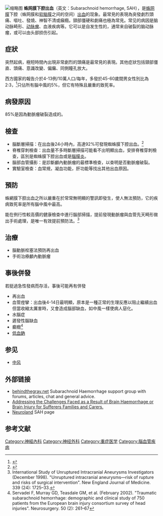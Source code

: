 {{Refimprove|time=20201123}}
{{expert|1=医学|time=2010-04-30T07:03:22+00:00}}
{{Medical}}
{{Infobox_Disease
| Name = 蛛网膜下腔出血<br>Subarachnoid hemorrhage
| Image = Subarachnoid haemorrhage.jpg
| Caption = 腦部的CT掃描顯示蛛網膜下腔出血，位於中央的白色區域
|DiseasesDB = 12602
| ICD10 = I60
| ICD9 = {{ICD9|430}}
| ICDO =
| OMIM =
| MedlinePlus = 000701
| eMedicineSubj = med
| eMedicineTopic = 2883
| eMedicine_mult = {{eMedicine2|neuro|357}} {{eMedicine2|emerg|559}}
| MeshID =
}}
[[File:Circulus_arteriosus_SAB_Lokalisationen_SVG.svg|缩略图]]
'''蛛网膜下腔出血'''（英文：Subarachnoid hemorrhage, SAH），是[[蛛网膜|蛛网膜]]下腔（蛛网膜和[[软脑膜|软脑膜]]之间的空间）[[出血|出血]]的现象。最常見的表現為突發劇烈頭痛、嘔吐、發燒、神智不清或癲癇。頸部僵硬和劇痛也極為常見。常见的病因是脑动脉畸形、[[动脉瘤|动脉瘤]]、血液疾病等。它可以是自发生性的，通常来自破裂的脑动脉瘤，或可以由头部损伤引起。

==症狀==
突然起病，極短時間內出現非常劇烈的頭痛是最常見的表現。其他症狀包括頸部僵直、頭痛、意識改變、偏癱、同側瞳孔放大。

西方國家的報告介於4-13例/10萬人口/每年，多發於45-60歲間男女性別比為2:3，<ref>{{Cite web |url=http://www.stroke.org.tw/guideline/guideline_4.asp |title=台灣腦學會 |access-date=2017-05-03 |archive-url=https://web.archive.org/web/20170501231819/http://www.stroke.org.tw/guideline/guideline_4.asp |archive-date=2017-05-01 |dead-url=yes }}</ref>只佔所有腦中風的5%，但它有特殊且嚴重的致死率。

==病發原因==
85%是因為動脈瘤破裂造成的。

==檢查==
*腦斷層掃描：在出血後24小時內，高達92%可發現蜘蛛膜下腔出血。<ref>{{Cite web |url=http://www.vghtc.gov.tw/GipOpenWeb/wSite/ct?xItem=46355&ctNode=46110&mp=3032 |title=榮總-醫藥查詢庫 |access-date=2017-05-03 |archive-url=https://web.archive.org/web/20160823144135/http://www.vghtc.gov.tw/GipOpenWeb/wSite/ct?xItem=46355&ctNode=46110&mp=3032 |archive-date=2016-08-23 |dead-url=yes }}</ref>
*脊椎穿刺檢查：出血量不多時斷層掃描可能看不出明顯出血，安排脊椎穿刺檢查，區別是蜘蛛膜下腔出血或是[[腦膜炎|腦膜炎]]。
*腦部血管攝影：是診斷顱內動脈瘤的最標準檢查，以查明是否動脈瘤破裂。
*實驗室檢查：血常規，凝血功能，肝功能等找出其他出血原因。

==預防==
蛛網膜下腔出血之所以嚴重在於常常無明顯的警訊即發生，使人無法預防，它的疾病致死率是所有腦中風中最高。

能在例行性較高價的健康檢查中進行腦部掃描，提前發現動脈瘤與血管先天畸形做出手術處理，是唯一有效提前預防法。<ref> International Study of Unruptured Intracranial Aneurysms Investigators (December 1998). "Unruptured intracranial aneurysms—risk of rupture and risks of surgical intervention". New England Journal of Medicine. 339 (24): 1725–33. </ref>

==治療==
*腦動脈栓塞法預防再出血
*手術治療顱內動脈瘤
==事後併發==
若挺過急性發病而存活，事後可能再有併發
*再出血
*血管痙攣：出血後4-14日最明顯，原本是一種正常的生理反應以阻止繼續出血但當收縮太厲害時，又會造成腦部缺血，如中風一樣使病人惡化。
*水腦症
*遲發性腦缺血
*癫癇<ref>Servadei F, Murray GD, Teasdale GM, et al. (February 2002). "Traumatic subarachnoid hemorrhage: demographic and clinical study of 750 patients from the European brain injury consortium survey of head injuries". Neurosurgery. 50 (2): 261–67</ref>
*[[低血鈉症|低血鈉]]

== 参见 ==
* [[中风|中风]]

==外部链接==
* [http://www.behindthegray.net behindthegray.net] {{Wayback|url=http://www.behindthegray.net/ |date=20080705102919 }} Subarachnoid Haemorrhage support group with forums, articles, chat and general advice.
* [http://www.brainhelp.co.uk Addressing the Challenges Faced as a Result of Brain Haemorrhage or Brain Injury for Sufferers Families and Carers.] {{Wayback|url=http://www.brainhelp.co.uk/ |date=20210126105220 }}
* [http://neuroland.com/cvd/sah.htm Neuroland] {{Wayback|url=http://neuroland.com/cvd/sah.htm |date=20070420174610 }} SAH page

==参考文献==
{{reflist}}


[[Category:神經內科|Category:神經內科]]
[[Category:神经外科|Category:神经外科]]
[[Category:重症医学|Category:重症医学]]
[[Category:腦血管疾病|Category:腦血管疾病]]